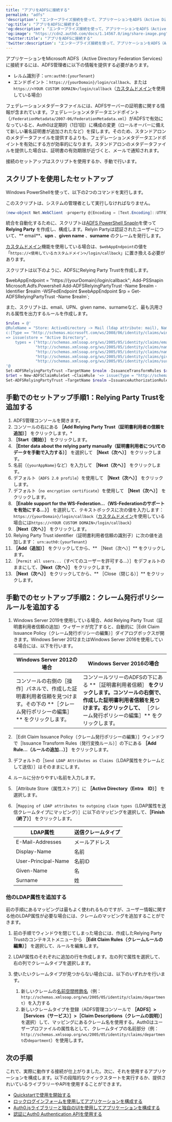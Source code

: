 ```yaml
---
title: "アプリをADFSに接続する"
permalink: "adfs"
'description': "エンタープライズ接続を使って、アプリケーションをADFS（Active Directory Federation Services）に接続する方法について説明します。"
'og:title': "アプリをADFSに接続する"
'og:description': "エンタープライズ接続を使って、アプリケーションをADFS（Active Directory Federation Services）に接続する方法について説明します。"
'og:image': "https://cdn2.auth0.com/docs/1.14567.0/img/share-image.png"
'twitter:title': "アプリをADFSに接続する"
'twitter:description': "エンタープライズ接続を使って、アプリケーションをADFS（Active Directory Federation Services）に接続する方法について説明します。"
---
```



アプリケーションをMicrosoft ADFS（Active Directory Federation Services）に接続するには、ADFS管理者に以下の情報を提供する必要があります。

* レルム識別子：`urn:auth0:{yourTenant}`
* エンドポイント：`https://{yourDomain}/login/callback`、または`https://<YOUR CUSTOM DOMAIN>/login/callback`（[カスタムドメイン](/docs/ja-jp/customize/custom-domains)を使用している場合）

<Card title="フェデレーションメタデータ">

フェデレーションメタデータファイルには、ADFSサーバーの証明書に関する情報が含まれています。フェデレーションメタデータエンドポイント（`/FederationMetadata/2007-06/FederationMetadata.xml`）がADFSで有効になっていると、Auth0は定期的（1日1回）に構成の変更（ロールオーバーに備えて新しい署名証明書が追加されたなど）を探します。そのため、スタンドアロンのメタデータファイルを提供するよりも、フェデレーションメタデータエンドポイントを有効にする方が効率的になります。スタンドアロンのメタデータファイルを提供した場合は、証明書の有効期限が近づくと、メールで通知されます。

</Card>

接続のセットアップはスクリプトを使用するか、手動で行います。

## スクリプトを使用したセットアップ

Windows PowerShellを使って、以下の2つのコマンドを実行します。

<Callout icon="file-lines" color="#0EA5E9" iconType="regular">

このスクリプトは、システムの管理者として実行しなければなりません。

</Callout>

```powershell lines
(new-object Net.WebClient -property @{Encoding = [Text.Encoding]::UTF8}).DownloadString("https://raw.github.com/auth0/adfs-auth0/master/adfs.ps1") | iex
```


<AuthCodeBlock children={codeExample1} language="powershell" />

統合を自動化するために、スクリプトは[ADFS PowerShell SnapIn](http://technet.microsoft.com/en-us/library/adfs2-powershell-basics.aspx)を使って **<Tooltip data-tooltip-id="react-containers-DefinitionTooltip-0" href="/docs/ja-jp/glossary?term=relying-party" tip="証明書利用者: ユーザーを認証するためにサードパーティーのIDプロバイダーに依存するエンティティ（サービスやアプリケーションなど）。" cta="用語集の表示">Relying Party</Tooltip>** を作成し、構成します。Relyin Partyは認証されたユーザーについて、** email**、**upn** 、**given name** 、**surname** のクレームを発行します。

<Callout icon="file-lines" color="#0EA5E9" iconType="regular">

[カスタムドメイン](/docs/ja-jp/customize/custom-domains)機能を使用している場合は、`$webAppEndpoint`の値を「`https://<使用しているカスタムドメイン>/login/callback`」に置き換える必要があります。

</Callout>

スクリプトは以下のように、ADFSにRelying Party Trustを作成します。

$webAppEndpoint = "https://{yourDomain}/login/callback";
Add-PSSnapin Microsoft.Adfs.Powershell
Add-ADFSRelyingPartyTrust -Name $realm -Identifier $realm -WSFedEndpoint $webAppEndpoint
$rp = Get-ADFSRelyingPartyTrust -Name $realm`;

<AuthCodeBlock children={codeExample2} language="powershell" />

また、スクリプトは、email、UPN、given name、surnameなど、最も汎用される属性を出力するルールを作成します。

```powershell lines
$rules = @'
@RuleName = "Store: ActiveDirectory -> Mail (ldap attribute: mail), Name (ldap attribute: displayName), Name ID (ldap attribute: userPrincipalName), GivenName (ldap attribute: givenName), Surname (ldap attribute: sn)"
c:[Type == "http://schemas.microsoft.com/ws/2008/06/identity/claims/windowsaccountname", Issuer == "AD AUTHORITY"]
=> issue(store = "Active Directory",
    types = ("http://schemas.xmlsoap.org/ws/2005/05/identity/claims/emailaddress",
             "http://schemas.xmlsoap.org/ws/2005/05/identity/claims/name",
             "http://schemas.xmlsoap.org/ws/2005/05/identity/claims/nameidentifier",
             "http://schemas.xmlsoap.org/ws/2005/05/identity/claims/givenname",
             "http://schemas.xmlsoap.org/ws/2005/05/identity/claims/surname"), query = ";mail,displayName,userPrincipalName,givenName,sn;{0}", param = c.Value);
'@
Set-ADFSRelyingPartyTrust –TargetName $realm -IssuanceTransformRules $rules
$rSet = New-ADFSClaimRuleSet –ClaimRule '=> issue(Type = "http://schemas.microsoft.com/authorization/claims/permit", Value = "true");'
Set-ADFSRelyingPartyTrust –TargetName $realm –IssuanceAuthorizationRules $rSet.ClaimRulesString
```

## 手動でのセットアップ手順1：Relying Party Trustを追加する

1. ADFS管理コンソールを開きます。
2. コンソールの右にある **［Add Relying Party Trust（証明書利用者の信頼を追加）］** をクリックします。\*
3. **［Start（開始）］** をクリックします。
4. **［Enter data about the relying party manually（証明書利用者についてのデータを手動で入力する）］** を選択して **［Next（次へ）］** をクリックします。
5. 名前（`{yourAppName}`など）を入力して **［Next（次へ）］** をクリックします。
6. デフォルト（`ADFS 2.0 profile`）を使用して **［Next（次へ）］** をクリックします。
7. デフォルト（`no encryption certificate`）を使用して **［Next（次へ）］** をクリックします。
8. **［Enable support for the WS-Federation...（WS-Federationのサポートを有効にする...）］** を選択して、テキストボックスに次の値を入力します：
   `https://{yourDomain}/login/callback`（[カスタムドメイン](/docs/ja-jp/customize/custom-domains)を使用している場合には`https://<YOUR CUSTOM DOMAIN>/login/callback`）
9. **［Next（次へ）］** をクリックします。
10. Relying Party Trust identifier（証明書利用者信頼の識別子）に次の値を追加します：
    `urn:auth0:{yourTenant}`
11. **［Add（追加）］** をクリックしてから、** ［Next（次へ）］** をクリックします。
12. ［`Permit all users...`（すべてのユーザーを許可する...）］をデフォルトのままにして、**［Next（次へ）］** をクリックします。
13. **［Next（次へ）］** をクリックしてから、** ［Close（閉じる）］** をクリックします。

## 手動でのセットアップ手順2：クレーム発行ポリシールールを追加する

1. Windows Server 2019を使用している場合、Add Relying Party Trust（証明書利用者信頼の追加）ウィザードが完了すると、自動的に［Edit Claim Issuance Policy（クレーム発行ポリシーの編集）］ダイアログボックスが開きます。Windows Server 2012またはWindows Server 2016を使用している場合には、以下を行います。

   <table class="table"><thead>
   <tr>
   <th>Windows Server 2012の場合</th>
   <th>Windows Server 2016の場合</th>
   </tr>
   </thead>
   <tbody>
   <tr>
   <td>コンソールの右側の［操作］パネルで、作成した証明書利用者信頼を見つけます。その下の **［クレーム発行ポリシーの編集］** をクリックします。</td>
   <td>
   コンソールツリーのADFSの下にある **［証明書利用者信頼］
   <strong>
   をクリックします。コンソールの右側で、作成した証明書利用者信頼を見つけます。右クリックして、
   </strong>
   ［クレーム発行ポリシーの編集］** をクリックします。
   </td>
   </tr>
   </tbody>
   </table>
2. ［Edit Claim Issuance Policy（クレーム発行ポリシーの編集）］ウィンドウで［Issuance Transform Rules（発行変換ルール）］の下にある **［Add Rule...（ルールの追加...）］** をクリックします。
3. デフォルトの［`Send LDAP Attributes as Claims`（LDAP属性をクレームとして送信）］はそのままにします。
4. ルールに分かりやすい名前を入力します。
5. ［Attribute Store（属性ストア）］に **［Active Directory（Entra　ID）］** を選択します。
6. ［`Mapping of LDAP attributes to outgoing claim types`（LDAP属性を送信クレームタイプにマッピング）］に以下のマッピングを選択して、**［Finish（終了）］** をクリックします。

   <table class="table"><thead>
   <tr>
   <th>LDAP属性</th>
   <th>送信クレームタイプ</th>
   </tr>
   </thead>
   <tbody>
   <tr>
   <td>E-Mail-Addresses</td>
   <td>メールアドレス</td>
   </tr>
   <tr>
   <td>Display-Name</td>
   <td>名前</td>
   </tr>
   <tr>
   <td>User-Principal-Name</td>
   <td>名前ID</td>
   </tr>
   <tr>
   <td>Given-Name</td>
   <td>名</td>
   </tr>
   <tr>
   <td>Surname</td>
   <td>姓</td>
   </tr>
   </tbody>
   </table>

### 他のLDAP属性を追加する

前の手順にあるマッピングは最もよく使われるものですが、ユーザー情報に関する他のLDAP属性が必要な場合には、クレームのマッピングを追加することができます。

1. 前の手順でウィンドウを閉じてしまった場合には、作成したRelying Party Trustのコンテキストメニューから **［Edit Claim Rules（クレームルールの編集）］** を選択して、ルールを編集します。
2. LDAP属性のそれぞれに追加の行を作成します。左の列で属性を選択して、右の列でクレームタイプを選択します。
3. 使いたいクレームタイプが見つからない場合には、以下のいずれかを行います。

   1. 新しいクレームの[名前空間修飾名](/docs/ja-jp/secure/tokens/json-web-tokens/create-custom-claims)（例：`http://schemas.xmlsoap.org/ws/2005/05/identity/claims/department`）を入力する
   2. 新しいクレームタイプを登録（ADFS管理コンソールで **［ADFS］>［Services（サービス）］>［Claim Descriptions（クレームの説明）］** を選択）して、マッピングにあるクレーム名を使用する。Auth0はユーザープロファイルの属性名として、クレームタイプの名前部分（例：`http://schemas.xmlsoap.org/ws/2005/05/identity/claims/department`の`department`）を使用します。

## 次の手順

これで、実際に動作する接続が仕上がりました。次に、それを使用するアプリケーションを構成します。以下の段階的なクイックスタートを実行するか、提供されいているライブラリーやAPIを使用することができます。

* [Quickstartで使用を開始する](/docs/ja-jp/quickstarts)
* [ロックログインフォームを使用してアプリケーションを構成する](/docs/ja-jp/libraries/lock)
* [Auth0.jsライブラリーと独自のUIを使用してアプリケーションを構成する](/docs/ja-jp/libraries/auth0js)
* [認証にAuth0 Authentication APIを使用する](/docs/ja-jp/api/authentication)
